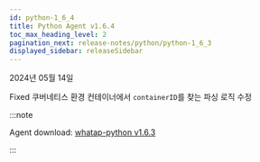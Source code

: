 ```yaml
---
id: python-1_6_4
title: Python Agent v1.6.4
toc_max_heading_level: 2
pagination_next: release-notes/python/python-1_6_3
displayed_sidebar: releaseSidebar
---
```


2024년 05월 14일

<Status>Fixed</Status> 쿠버네티스 환경 컨테이너에서 <code>containerID</code>를 찾는 파싱 로직 수정

:::note

Agent download: [whatap-python v1.6.3](https://pypi.org/project/whatap-python/1.6.4/)

:::